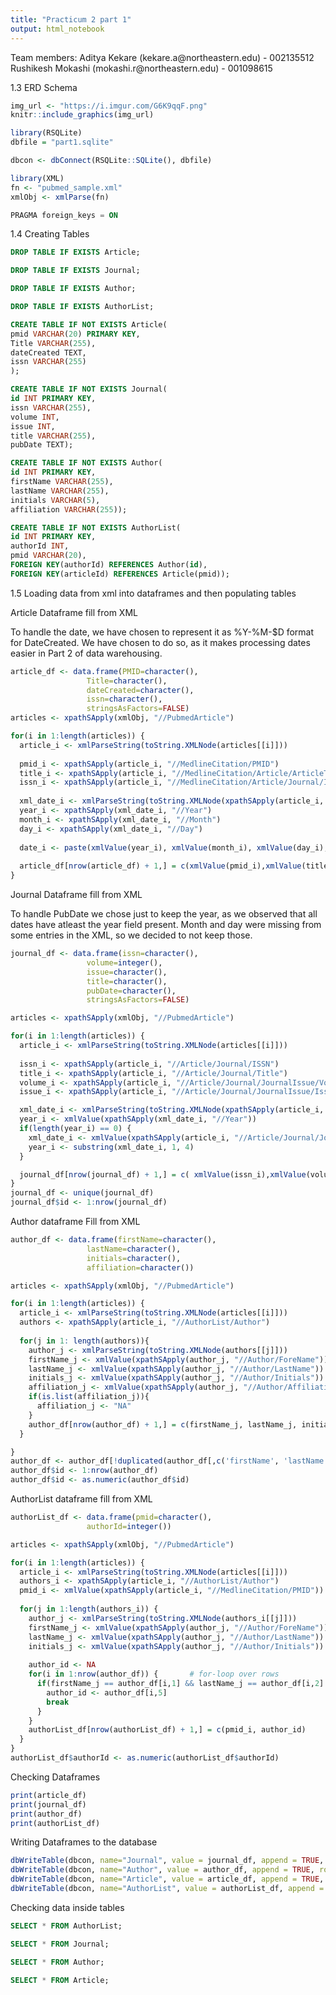 ```yaml
---
title: "Practicum 2 part 1"
output: html_notebook
---
```


Team members:
Aditya Kekare (kekare.a@northeastern.edu) - 002135512
Rushikesh Mokashi (mokashi.r@northeastern.edu) - 001098615

1.3 ERD Schema
```r
img_url <- "https://i.imgur.com/G6K9qqF.png"
knitr::include_graphics(img_url)
```
```r
library(RSQLite)
dbfile = "part1.sqlite"

dbcon <- dbConnect(RSQLite::SQLite(), dbfile)

library(XML)
fn <- "pubmed_sample.xml"
xmlObj <- xmlParse(fn)
```

```sql
PRAGMA foreign_keys = ON
```

1.4 Creating Tables 
```sql
DROP TABLE IF EXISTS Article;
```

```sql
DROP TABLE IF EXISTS Journal;
```

```sql
DROP TABLE IF EXISTS Author;
```

```sql
DROP TABLE IF EXISTS AuthorList;
```

```sql
CREATE TABLE IF NOT EXISTS Article(
pmid VARCHAR(20) PRIMARY KEY, 
Title VARCHAR(255),
dateCreated TEXT,
issn VARCHAR(255)
);
```

```sql
CREATE TABLE IF NOT EXISTS Journal(
id INT PRIMARY KEY,
issn VARCHAR(255),
volume INT,
issue INT,
title VARCHAR(255),
pubDate TEXT);
```

```sql
CREATE TABLE IF NOT EXISTS Author(
id INT PRIMARY KEY,
firstName VARCHAR(255),
lastName VARCHAR(255),
initials VARCHAR(5),
affiliation VARCHAR(255));
```

```sql
CREATE TABLE IF NOT EXISTS AuthorList(
id INT PRIMARY KEY,
authorId INT,
pmid VARCHAR(20),
FOREIGN KEY(authorId) REFERENCES Author(id),
FOREIGN KEY(articleId) REFERENCES Article(pmid));
```

1.5 
Loading data from xml into dataframes and then populating tables


Article Dataframe fill from XML

To handle the date, we have chosen to represent it as %Y-%M-$D format for DateCreated. We have chosen to do so, as it
makes processing dates easier in Part 2 of data warehousing.
```r
article_df <- data.frame(PMID=character(),
                 Title=character(),
                 dateCreated=character(),
                 issn=character(),
                 stringsAsFactors=FALSE)
articles <- xpathSApply(xmlObj, "//PubmedArticle")

for(i in 1:length(articles)) {
  article_i <- xmlParseString(toString.XMLNode(articles[[i]]))
  
  pmid_i <- xpathSApply(article_i, "//MedlineCitation/PMID")
  title_i <- xpathSApply(article_i, "//MedlineCitation/Article/ArticleTitle")
  issn_i <- xpathSApply(article_i, "//MedlineCitation/Article/Journal/ISSN")
  
  xml_date_i <- xmlParseString(toString.XMLNode(xpathSApply(article_i, "//MedlineCitation/DateCreated")))
  year_i <- xpathSApply(xml_date_i, "//Year")
  month_i <- xpathSApply(xml_date_i, "//Month")
  day_i <- xpathSApply(xml_date_i, "//Day")
  
  date_i <- paste(xmlValue(year_i), xmlValue(month_i), xmlValue(day_i), sep="-")
  
  article_df[nrow(article_df) + 1,] = c(xmlValue(pmid_i),xmlValue(title_i), date_i, xmlValue(issn_i))
}
```

Journal Dataframe fill from XML

To handle PubDate we chose just to keep the year, as we observed that all dates have atleast the year field present.
Month and day were missing from some entries in the XML, so we decided to not keep those. 
```r
journal_df <- data.frame(issn=character(),
                 volume=integer(),
                 issue=character(),
                 title=character(),
                 pubDate=character(),
                 stringsAsFactors=FALSE)

articles <- xpathSApply(xmlObj, "//PubmedArticle")

for(i in 1:length(articles)) {
  article_i <- xmlParseString(toString.XMLNode(articles[[i]]))
  
  issn_i <- xpathSApply(article_i, "//Article/Journal/ISSN")
  title_i <- xpathSApply(article_i, "//Article/Journal/Title")
  volume_i <- xpathSApply(article_i, "//Article/Journal/JournalIssue/Volume")
  issue_i <- xpathSApply(article_i, "//Article/Journal/JournalIssue/Issue")

  xml_date_i <- xmlParseString(toString.XMLNode(xpathSApply(article_i, "//Article/Journal/JournalIssue/PubDate")))
  year_i <- xmlValue(xpathSApply(xml_date_i, "//Year"))
  if(length(year_i) == 0) {
    xml_date_i <- xmlValue(xpathSApply(article_i, "//Article/Journal/JournalIssue/PubDate/MedlineDate"))
    year_i <- substring(xml_date_i, 1, 4)
  }

  journal_df[nrow(journal_df) + 1,] = c( xmlValue(issn_i),xmlValue(volume_i), xmlValue(issue_i),  xmlValue(title_i), year_i)
}
journal_df <- unique(journal_df)
journal_df$id <- 1:nrow(journal_df)
```

Author dataframe Fill from XML
```r
author_df <- data.frame(firstName=character(),
                 lastName=character(),
                 initials=character(),
                 affiliation=character())

articles <- xpathSApply(xmlObj, "//PubmedArticle")

for(i in 1:length(articles)) {
  article_i <- xmlParseString(toString.XMLNode(articles[[i]]))
  authors <- xpathSApply(article_i, "//AuthorList/Author")
  
  for(j in 1: length(authors)){
    author_j <- xmlParseString(toString.XMLNode(authors[[j]]))
    firstName_j <- xmlValue(xpathSApply(author_j, "//Author/ForeName"))
    lastName_j <- xmlValue(xpathSApply(author_j, "//Author/LastName"))
    initials_j <- xmlValue(xpathSApply(author_j, "//Author/Initials"))
    affiliation_j <- xmlValue(xpathSApply(author_j, "//Author/Affiliation"))
    if(is.list(affiliation_j)){
      affiliation_j <- "NA"
    }
    author_df[nrow(author_df) + 1,] = c(firstName_j, lastName_j, initials_j, affiliation_j)
  }

}
author_df <- author_df[!duplicated(author_df[,c('firstName', 'lastName', 'initials')]),]
author_df$id <- 1:nrow(author_df)
author_df$id <- as.numeric(author_df$id)
```

AuthorList dataframe fill from XML
```r
authorList_df <- data.frame(pmid=character(),
                 authorId=integer())

articles <- xpathSApply(xmlObj, "//PubmedArticle")

for(i in 1:length(articles)) {
  article_i <- xmlParseString(toString.XMLNode(articles[[i]]))
  authors_i <- xpathSApply(article_i, "//AuthorList/Author")
  pmid_i <- xmlValue(xpathSApply(article_i, "//MedlineCitation/PMID"))
  
  for(j in 1:length(authors_i)) {
    author_j <- xmlParseString(toString.XMLNode(authors_i[[j]]))
    firstName_j <- xmlValue(xpathSApply(author_j, "//Author/ForeName"))
    lastName_j <- xmlValue(xpathSApply(author_j, "//Author/LastName"))
    initials_j <- xmlValue(xpathSApply(author_j, "//Author/Initials"))
    
    author_id <- NA
    for(i in 1:nrow(author_df)) {       # for-loop over rows
      if(firstName_j == author_df[i,1] && lastName_j == author_df[i,2] && initials_j == author_df[i,3]) {
        author_id <- author_df[i,5]
        break
      }
    }
    authorList_df[nrow(authorList_df) + 1,] = c(pmid_i, author_id)
  }
}
authorList_df$authorId <- as.numeric(authorList_df$authorId)
```

Checking Dataframes
```r
print(article_df)
print(journal_df)
print(author_df)
print(authorList_df)
```

Writing Dataframes to the database
```r
dbWriteTable(dbcon, name="Journal", value = journal_df, append = TRUE, row.names = FALSE)
dbWriteTable(dbcon, name="Author", value = author_df, append = TRUE, row.names = FALSE)
dbWriteTable(dbcon, name="Article", value = article_df, append = TRUE, row.names = FALSE)
dbWriteTable(dbcon, name="AuthorList", value = authorList_df, append = TRUE, row.names = FALSE)
```

Checking data inside tables 

```sql
SELECT * FROM AuthorList;
```

```sql
SELECT * FROM Journal;
```

```sql
SELECT * FROM Author;
```

```sql
SELECT * FROM Article;
```

